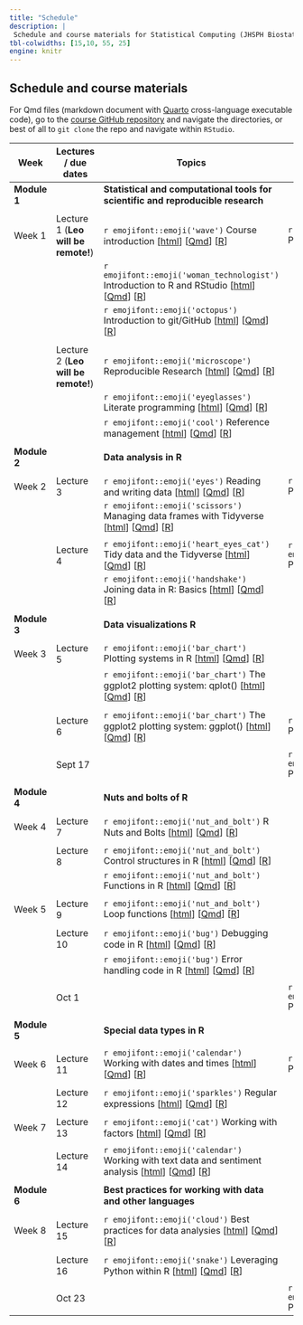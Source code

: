 ```yaml
---
title: "Schedule"
description: |
 Schedule and course materials for Statistical Computing (JHSPH Biostatistics 140.776 Fall 2023).
tbl-colwidths: [15,10, 55, 25]
engine: knitr
---
```


## Schedule and course materials

For Qmd files (markdown document with [Quarto](https://quarto.org/docs/authoring/markdown-basics.html) cross-language executable code), go to the [course GitHub repository](https://github.com/lcolladotor/jhustatcomputing2023) and navigate the directories, or best of all to `git clone` the repo and navigate within `RStudio`.

::: column-page
| Week         | Lectures / due dates                | Topics                                                                                                                                                                                                                                                                                                                                                                                                            | Projects                                                                                                                                                                                                                                                                                      |     |
|--------------|-------------------------------------|-------------------------------------------------------------------------------------------------------------------------------------------------------------------------------------------------------------------------------------------------------------------------------------------------------------------------------------------------------------------------------------------------------------------|-----------------------------------------------------------------------------------------------------------------------------------------------------------------------------------------------------------------------------------------------------------------------------------------------|-----|
| **Module 1** |                                     | **Statistical and computational tools for scientific and reproducible research**                                                                                                                                                                                                                                                                                                                                  |                                                                                                                                                                                                                                                                                               |     |
|              |                                     |                                                                                                                                                                                                                                                                                                                                                                                                                   |                                                                                                                                                                                                                                                                                               |     |
| Week 1       | Lecture 1 (**Leo will be remote!**) | `r emojifont::emoji('wave')` Course introduction \[[html](posts/01-welcome/index.html)\] \[[Qmd](https://github.com/lcolladotor/jhustatcomputing2023/blob/main/posts/01-welcome/index.qmd)\] \[[R](https://github.com/lcolladotor/jhustatcomputing2023/blob/main/posts/01-welcome/index.R)\]                                                                                                                      | `r emojifont::emoji('palm_tree')` Project 0 \[[html](projects/project-0/index.html)\] \[[Qmd](https://github.com/lcolladotor/jhustatcomputing2023/blob/main/projects/project-0/index.qmd)\] \[[R](https://github.com/lcolladotor/jhustatcomputing2023/blob/main/projects/project-0/index.R)\] |     |
|              |                                     | `r emojifont::emoji('woman_technologist')` Introduction to R and RStudio \[[html](posts/02-introduction-to-r-and-rstudio/index.html)\] \[[Qmd](https://github.com/lcolladotor/jhustatcomputing2023/blob/main/posts/02-introduction-to-r-and-rstudio/index.qmd)\] \[[R](https://github.com/lcolladotor/jhustatcomputing2023/blob/main/posts/02-introduction-to-r-and-rstudio/index.R)\]                            |                                                                                                                                                                                                                                                                                               |     |
|              |                                     | `r emojifont::emoji('octopus')` Introduction to git/GitHub \[[html](posts/03-introduction-to-gitgithub/index.html)\] \[[Qmd](https://github.com/lcolladotor/jhustatcomputing2023/blob/main/posts/03-introduction-to-gitgithub/index.qmd)\] \[[R](https://github.com/lcolladotor/jhustatcomputing2023/blob/main/posts/03-introduction-to-gitgithub/index.R)\]                                                      |                                                                                                                                                                                                                                                                                               |     |
|              |                                     |                                                                                                                                                                                                                                                                                                                                                                                                                   |                                                                                                                                                                                                                                                                                               |     |
|              | Lecture 2 (**Leo will be remote!**) | `r emojifont::emoji('microscope')` Reproducible Research \[[html](posts/04-reproducible-research/index.html)\] \[[Qmd](https://github.com/lcolladotor/jhustatcomputing2023/blob/main/posts/04-reproducible-research/index.qmd)\] \[[R](https://github.com/lcolladotor/jhustatcomputing2023/blob/main/posts/04-reproducible-research/index.R)\]                                                                    |                                                                                                                                                                                                                                                                                               |     |
|              |                                     | `r emojifont::emoji('eyeglasses')` Literate programming \[[html](posts/05-literate-programming/index.html)\] \[[Qmd](https://github.com/lcolladotor/jhustatcomputing2023/blob/main/posts/05-literate-programming/index.qmd)\] \[[R](https://github.com/lcolladotor/jhustatcomputing2023/blob/main/posts/05-literate-programming/index.R)\]                                                                        |                                                                                                                                                                                                                                                                                               |     |
|              |                                     | `r emojifont::emoji('cool')` Reference management \[[html](posts/06-reference-management/index.html)\] \[[Qmd](https://github.com/lcolladotor/jhustatcomputing2023/blob/main/posts/06-reference-management/index.qmd)\] \[[R](https://github.com/lcolladotor/jhustatcomputing2023/blob/main/posts/06-reference-management/index.R)\]                                                                              |                                                                                                                                                                                                                                                                                               |     |
|              |                                     |                                                                                                                                                                                                                                                                                                                                                                                                                   |                                                                                                                                                                                                                                                                                               |     |
| **Module 2** |                                     | **Data analysis in R**                                                                                                                                                                                                                                                                                                                                                                                            |                                                                                                                                                                                                                                                                                               |     |
|              |                                     |                                                                                                                                                                                                                                                                                                                                                                                                                   |                                                                                                                                                                                                                                                                                               |     |
| Week 2       | Lecture 3                           | `r emojifont::emoji('eyes')` Reading and writing data \[[html](posts/07-reading-and-writing-data/index.html)\] \[[Qmd](https://github.com/lcolladotor/jhustatcomputing2023/blob/main/posts/07-reading-and-writing-data/index.qmd)\] \[[R](https://github.com/lcolladotor/jhustatcomputing2023/blob/main/posts/07-reading-and-writing-data/index.R)\]                                                              | `r emojifont::emoji('palm_tree')` Project 1 \[[html](projects/project-1/index.html)\] \[[Qmd](https://github.com/lcolladotor/jhustatcomputing2023/blob/main/projects/project-1/index.qmd)\] \[[R](https://github.com/lcolladotor/jhustatcomputing2023/blob/main/projects/project-1/index.R)\] |     |
|              |                                     | `r emojifont::emoji('scissors')` Managing data frames with Tidyverse \[[html](posts/08-managing-data-frames-with-tidyverse/index.html)\] \[[Qmd](https://github.com/lcolladotor/jhustatcomputing2023/blob/main/posts/08-managing-data-frames-with-tidyverse/index.qmd)\] \[[R](https://github.com/lcolladotor/jhustatcomputing2023/blob/main/posts/08-managing-data-frames-with-tidyverse/index.R)\]              |                                                                                                                                                                                                                                                                                               |     |
|              |                                     |                                                                                                                                                                                                                                                                                                                                                                                                                   |                                                                                                                                                                                                                                                                                               |     |
|              | Lecture 4                           | `r emojifont::emoji('heart_eyes_cat')` Tidy data and the Tidyverse \[[html](posts/09-tidy-data-and-the-tidyverse/index.html)\] \[[Qmd](https://github.com/lcolladotor/jhustatcomputing2023/blob/main/posts/09-tidy-data-and-the-tidyverse/index.qmd)\] \[[R](https://github.com/lcolladotor/jhustatcomputing2023/blob/main/posts/09-tidy-data-and-the-tidyverse/index.R)\]                                        | `r emojifont::emoji('fallen_leaf')` Project 0 due                                                                                                                                                                                                                                             |     |
|              |                                     | `r emojifont::emoji('handshake')` Joining data in R: Basics \[[html](posts/10-joining-data-in-r/index.html)\] \[[Qmd](https://github.com/lcolladotor/jhustatcomputing2023/blob/main/posts/10-joining-data-in-r/index.qmd)\] \[[R](https://github.com/lcolladotor/jhustatcomputing2023/blob/main/posts/10-joining-data-in-r/index.R)\]                                                                             |                                                                                                                                                                                                                                                                                               |     |
|              |                                     |                                                                                                                                                                                                                                                                                                                                                                                                                   |                                                                                                                                                                                                                                                                                               |     |
| **Module 3** |                                     | **Data visualizations R**                                                                                                                                                                                                                                                                                                                                                                                         |                                                                                                                                                                                                                                                                                               |     |
|              |                                     |                                                                                                                                                                                                                                                                                                                                                                                                                   |                                                                                                                                                                                                                                                                                               |     |
| Week 3       | Lecture 5                           | `r emojifont::emoji('bar_chart')` Plotting systems in R \[[html](posts/11-plotting-systems/index.html)\] \[[Qmd](https://github.com/lcolladotor/jhustatcomputing2023/blob/main/posts/11-plotting-systems/index.qmd)\] \[[R](https://github.com/lcolladotor/jhustatcomputing2023/blob/main/posts/11-plotting-systems/index.R)\]                                                                                    |                                                                                                                                                                                                                                                                                               |     |
|              |                                     | `r emojifont::emoji('bar_chart')` The ggplot2 plotting system: qplot() \[[html](posts/12-ggplot2-plotting-system-part-1/index.html)\] \[[Qmd](https://github.com/lcolladotor/jhustatcomputing2023/blob/main/posts/12-ggplot2-plotting-system-part-1/index.qmd)\] \[[R](https://github.com/lcolladotor/jhustatcomputing2023/blob/main/posts/12-ggplot2-plotting-system-part-1/index.R)\]                           |                                                                                                                                                                                                                                                                                               |     |
|              |                                     |                                                                                                                                                                                                                                                                                                                                                                                                                   |                                                                                                                                                                                                                                                                                               |     |
|              | Lecture 6                           | `r emojifont::emoji('bar_chart')` The ggplot2 plotting system: ggplot() \[[html](posts/13-ggplot2-plotting-system-part-2/index.html)\] \[[Qmd](https://github.com/lcolladotor/jhustatcomputing2023/blob/main/posts/13-ggplot2-plotting-system-part-2/index.qmd)\] \[[R](https://github.com/lcolladotor/jhustatcomputing2023/blob/main/posts/13-ggplot2-plotting-system-part-2/index.R)\]                          | `r emojifont::emoji('palm_tree')` Project 2 \[[html](projects/project-2/index.html)\] \[[Qmd](https://github.com/lcolladotor/jhustatcomputing2023/blob/main/projects/project-2/index.qmd)\] \[[R](https://github.com/lcolladotor/jhustatcomputing2023/blob/main/projects/project-2/index.R)\] |     |
|              |                                     |                                                                                                                                                                                                                                                                                                                                                                                                                   |                                                                                                                                                                                                                                                                                               |     |
|              | Sept 17                             |                                                                                                                                                                                                                                                                                                                                                                                                                   | `r emojifont::emoji('fallen_leaf')` Project 1 due                                                                                                                                                                                                                                             |     |
|              |                                     |                                                                                                                                                                                                                                                                                                                                                                                                                   |                                                                                                                                                                                                                                                                                               |     |
| **Module 4** |                                     | **Nuts and bolts of R**                                                                                                                                                                                                                                                                                                                                                                                           |                                                                                                                                                                                                                                                                                               |     |
|              |                                     |                                                                                                                                                                                                                                                                                                                                                                                                                   |                                                                                                                                                                                                                                                                                               |     |
| Week 4       | Lecture 7                           | `r emojifont::emoji('nut_and_bolt')` R Nuts and Bolts \[[html](posts/14-r-nuts-and-bolts/index.html)\] \[[Qmd](https://github.com/lcolladotor/jhustatcomputing2023/blob/main/posts/14-r-nuts-and-bolts/index.qmd)\] \[[R](https://github.com/lcolladotor/jhustatcomputing2023/blob/main/posts/14-r-nuts-and-bolts/index.R)\]                                                                                      |                                                                                                                                                                                                                                                                                               |     |
|              |                                     |                                                                                                                                                                                                                                                                                                                                                                                                                   |                                                                                                                                                                                                                                                                                               |     |
|              | Lecture 8                           | `r emojifont::emoji('nut_and_bolt')` Control structures in R \[[html](posts/15-control-structures/index.html)\] \[[Qmd](https://github.com/lcolladotor/jhustatcomputing2023/blob/main/posts/15-control-structures/index.qmd)\] \[[R](https://github.com/lcolladotor/jhustatcomputing2023/blob/main/posts/15-control-structures/index.R)\]                                                                         |                                                                                                                                                                                                                                                                                               |     |
|              |                                     | `r emojifont::emoji('nut_and_bolt')` Functions in R \[[html](posts/16-functions/index.html)\] \[[Qmd](https://github.com/lcolladotor/jhustatcomputing2023/blob/main/posts/16-functions/index.qmd)\] \[[R](https://github.com/lcolladotor/jhustatcomputing2023/blob/main/posts/16-functions/index.R)\]                                                                                                             |                                                                                                                                                                                                                                                                                               |     |
|              |                                     |                                                                                                                                                                                                                                                                                                                                                                                                                   |                                                                                                                                                                                                                                                                                               |     |
| Week 5       | Lecture 9                           | `r emojifont::emoji('nut_and_bolt')` Loop functions \[[html](posts/17-loop-functions/index.html)\] \[[Qmd](https://github.com/lcolladotor/jhustatcomputing2023/blob/main/posts/17-loop-functions/index.qmd)\] \[[R](https://github.com/lcolladotor/jhustatcomputing2023/blob/main/posts/17-loop-functions/index.R)\]                                                                                              |                                                                                                                                                                                                                                                                                               |     |
|              |                                     |                                                                                                                                                                                                                                                                                                                                                                                                                   |                                                                                                                                                                                                                                                                                               |     |
|              | Lecture 10                          | `r emojifont::emoji('bug')` Debugging code in R \[[html](posts/18-debugging-r-code/index.html)\] \[[Qmd](https://github.com/lcolladotor/jhustatcomputing2023/blob/main/posts/18-debugging-r-code/index.qmd)\] \[[R](https://github.com/lcolladotor/jhustatcomputing2023/blob/main/posts/18-debugging-r-code/index.R)\]                                                                                            |                                                                                                                                                                                                                                                                                               |     |
|              |                                     | `r emojifont::emoji('bug')` Error handling code in R \[[html](posts/19-error-handling-and-generation/index.html)\] \[[Qmd](https://github.com/lcolladotor/jhustatcomputing2023/blob/main/posts/19-error-handling-and-generation/index.qmd)\] \[[R](https://github.com/lcolladotor/jhustatcomputing2023/blob/main/posts/19-error-handling-and-generation/index.R)\]                                                |                                                                                                                                                                                                                                                                                               |     |
|              |                                     |                                                                                                                                                                                                                                                                                                                                                                                                                   |                                                                                                                                                                                                                                                                                               |     |
|              | Oct 1                               |                                                                                                                                                                                                                                                                                                                                                                                                                   | `r emojifont::emoji('fallen_leaf')` Project 2 due                                                                                                                                                                                                                                             |     |
|              |                                     |                                                                                                                                                                                                                                                                                                                                                                                                                   |                                                                                                                                                                                                                                                                                               |     |
| **Module 5** |                                     | **Special data types in R**                                                                                                                                                                                                                                                                                                                                                                                       |                                                                                                                                                                                                                                                                                               |     |
|              |                                     |                                                                                                                                                                                                                                                                                                                                                                                                                   |                                                                                                                                                                                                                                                                                               |     |
| Week 6       | Lecture 11                          | `r emojifont::emoji('calendar')` Working with dates and times \[[html](posts/20-working-with-dates-and-times/index.html)\] \[[Qmd](https://github.com/lcolladotor/jhustatcomputing2023/blob/main/posts/20-working-with-dates-and-times/index.qmd)\] \[[R](https://github.com/lcolladotor/jhustatcomputing2023/blob/main/posts/20-working-with-dates-and-times/index.R)\]                                          | `r emojifont::emoji('palm_tree')` Project 3 \[[html](projects/project-3/index.html)\] \[[Qmd](https://github.com/lcolladotor/jhustatcomputing2023/blob/main/projects/project-3/index.qmd)\] \[[R](https://github.com/lcolladotor/jhustatcomputing2023/blob/main/projects/project-3/index.R)\] |     |
|              |                                     |                                                                                                                                                                                                                                                                                                                                                                                                                   |                                                                                                                                                                                                                                                                                               |     |
|              | Lecture 12                          | `r emojifont::emoji('sparkles')` Regular expressions \[[html](posts/21-regular-expressions/index.html)\] \[[Qmd](https://github.com/lcolladotor/jhustatcomputing2023/blob/main/posts/21-regular-expressions/index.qmd)\] \[[R](https://github.com/lcolladotor/jhustatcomputing2023/blob/main/posts/21-regular-expressions/index.R)\]                                                                              |                                                                                                                                                                                                                                                                                               |     |
|              |                                     |                                                                                                                                                                                                                                                                                                                                                                                                                   |                                                                                                                                                                                                                                                                                               |     |
| Week 7       | Lecture 13                          | `r emojifont::emoji('cat')` Working with factors \[[html](posts/22-working-with-factors/index.html)\] \[[Qmd](https://github.com/lcolladotor/jhustatcomputing2023/blob/main/posts/22-working-with-factors/index.qmd)\] \[[R](https://github.com/lcolladotor/jhustatcomputing2023/blob/main/posts/22-working-with-factors/index.R)\]                                                                               |                                                                                                                                                                                                                                                                                               |     |
|              |                                     |                                                                                                                                                                                                                                                                                                                                                                                                                   |                                                                                                                                                                                                                                                                                               |     |
|              | Lecture 14                          | `r emojifont::emoji('calendar')` Working with text data and sentiment analysis \[[html](posts/23-working-with-text-sentiment-analysis/index.html)\] \[[Qmd](https://github.com/lcolladotor/jhustatcomputing2023/blob/main/posts/23-working-with-text-sentiment-analysis/index.qmd)\] \[[R](https://github.com/lcolladotor/jhustatcomputing2023/blob/main/posts/23-working-with-text-sentiment-analysis/index.R)\] |                                                                                                                                                                                                                                                                                               |     |
|              |                                     |                                                                                                                                                                                                                                                                                                                                                                                                                   |                                                                                                                                                                                                                                                                                               |     |
| **Module 6** |                                     | **Best practices for working with data and other languages**                                                                                                                                                                                                                                                                                                                                                      |                                                                                                                                                                                                                                                                                               |     |
|              |                                     |                                                                                                                                                                                                                                                                                                                                                                                                                   |                                                                                                                                                                                                                                                                                               |     |
| Week 8       | Lecture 15                          | `r emojifont::emoji('cloud')` Best practices for data analysies \[[html](posts/24-best-practices-data-analyses/index.html)\] \[[Qmd](https://github.com/lcolladotor/jhustatcomputing2023/blob/main/posts/24-best-practices-data-analyses/index.qmd)\] \[[R](https://github.com/lcolladotor/jhustatcomputing2023/blob/main/posts/24-best-practices-data-analyses/index.R)\]                                        |                                                                                                                                                                                                                                                                                               |     |
|              |                                     |                                                                                                                                                                                                                                                                                                                                                                                                                   |                                                                                                                                                                                                                                                                                               |     |
|              | Lecture 16                          | `r emojifont::emoji('snake')` Leveraging Python within R \[[html](posts/25-python-for-r-users/index.htmld)\] \[[Qmd](https://github.com/lcolladotor/jhustatcomputing2023/blob/main/posts/25-python-for-r-users/index.qmd)\] \[[R](https://github.com/lcolladotor/jhustatcomputing2023/blob/main/posts/25-python-for-r-users/index.R)\]                                                                            |                                                                                                                                                                                                                                                                                               |     |
|              |                                     |                                                                                                                                                                                                                                                                                                                                                                                                                   |                                                                                                                                                                                                                                                                                               |     |
|              | Oct 23                              |                                                                                                                                                                                                                                                                                                                                                                                                                   | `r emojifont::emoji('fallen_leaf')` Project 3 due                                                                                                                                                                                                                                             |     |
:::
